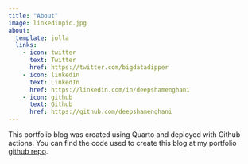 ```yaml
---
title: "About"
image: linkedinpic.jpg
about:
  template: jolla
  links:
    - icon: twitter
      text: Twitter
      href: https://twitter.com/bigdatadipper
    - icon: linkedin
      text: LinkedIn
      href: https://linkedin.com/in/deepshamenghani
    - icon: github
      text: Github
      href: https://github.com/deepshamenghani
---
```


This portfolio blog was created using Quarto and deployed with Github actions.  You can find the code used to create this blog at my portfolio [github repo](https://github.com/deepshamenghani/Portfolio_DeepshaM).